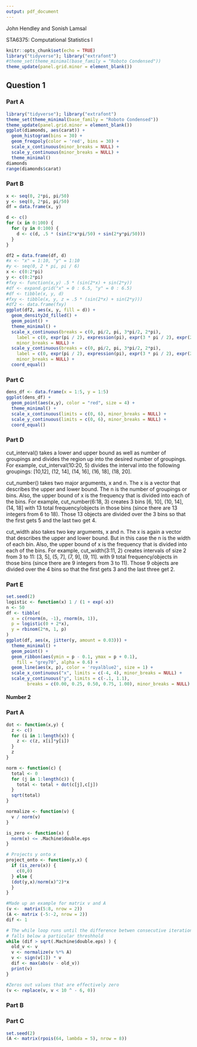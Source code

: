 ```yaml
---
output: pdf_document
---
```


John Hendley and Sonish Lamsal

STA6375: Computational Statistics I

\begin{center}
Homework 4
\end{center}

```r
knitr::opts_chunk$set(echo = TRUE)
library("tidyverse"); library("extrafont")
#theme_set(theme_minimal(base_family = "Roboto Condensed"))
theme_update(panel.grid.minor = element_blank())
```

## Question 1
### Part A
```r
library("tidyverse"); library("extrafont")
theme_set(theme_minimal(base_family = "Roboto Condensed"))
theme_update(panel.grid.minor = element_blank())
ggplot(diamonds, aes(carat)) +
  geom_histogram(bins = 30) +
  geom_freqpoly(color = 'red', bins = 30) +
  scale_x_continuous(minor_breaks = NULL) +
  scale_y_continuous(minor_breaks = NULL) +
  theme_minimal()
diamonds
range(diamonds$carat)
```

### Part B
``` r
x <- seq(0, 2*pi, pi/50)
y <- seq(0, 2*pi, pi/50)
df = data.frame(x, y)

d <- c()
for (x in 0:100) {
  for (y in 0:100) {
    d <- c(d, .5 * (sin(2*x*pi/50) + sin(2*y*pi/50)))
  }
}

df2 = data.frame(df, d)
#x <- "x" = 1:10, "y" = 1:10
#y <- seq(0, 2 * pi, pi / 6)
x <- c(0:2*pi)
y <- c(0:2*pi)
#fxy <- function(x,y) .5 * (sin(2*x) + sin(2*y))
#df <- expand.grid("x" = 0 : 6.5, "y" = 0 : 6.5)
#df <- tibble(x, y, d)
#fxy <- tibble(x, y, z = .5 * (sin(2*x) + sin(2*y)))
#df2 <- data.frame(fxy)
ggplot(df2, aes(x, y, fill = d)) +
  geom_density2d_filled() +
  geom_point() +
  theme_minimal() +
  scale_x_continuous(breaks = c(0, pi/2, pi, 3*pi/2, 2*pi),
    label = c(0, expr(pi / 2), expression(pi), expr(3 * pi / 2), expr(2 * pi)),
    minor_breaks = NULL) +
  scale_y_continuous(breaks = c(0, pi/2, pi, 3*pi/2, 2*pi),
    label = c(0, expr(pi / 2), expression(pi), expr(3 * pi / 2), expr(2 * pi)),
    minor_breaks = NULL) +
  coord_equal()
```


### Part C
``` r
dens_df <- data.frame(x = 1:5, y = 1:5)
ggplot(dens_df) +
  geom_point(aes(x,y), color = "red", size = 4) +
  theme_minimal() +
  scale_x_continuous(limits = c(0, 6), minor_breaks = NULL) +
  scale_y_continuous(limits = c(0, 6), minor_breaks = NULL) +
  coord_equal()
```


### Part D
cut_interval() takes a lower and upper bound as well as number of groupings and divides the region up into the desired number of groupings. For example, cut_interval(10:20, 5) divides the interval into the following groupings: [10,12], (12, 14], (14, 16], (16, 18], (18, 20].

cut_number() takes two major arguments, x and n. The x is a vector that describes the upper and lower bound. The n is the number of groupings or bins. Also, the upper bound of x is the frequency that is divided into each of the bins. For example, cut_number(6:18, 3) creates 3 bins [6, 10], (10, 14], (14, 18] with 13 total frequency/objects in those bins (since there are 13 integers from 6 to 18). Those 13 objects are divided over the 3 bins so that the first gets 5 and the last two get 4.

cut_width also takes two key arguments, x and n. The x is again a vector that describes the upper and lower bound. But in this case the n is the width of each bin. Also, the upper bound of x is the frequency that is divided into each of the bins. For example, cut_width(3:11, 2) creates intervals of size 2 from 3 to 11: [3, 5], (5, 7], (7, 9], (9, 11]. with 9 total frequency/objects in those bins (since there are 9 integers from 3 to 11). Those 9 objects are divided over the 4 bins so that the first gets 3 and the last three get 2.


### Part E
``` r
set.seed(2)
logistic <- function(x) 1 / (1 + exp(-x))
n <- 50
df <- tibble(
  x = c(rnorm(n, -1), rnorm(n, 1)),
  p = logistic(0 + 2*x),
  y = rbinom(2*n, 1, p)
)
ggplot(df, aes(x, jitter(y, amount = 0.03))) +
  theme_minimal() +
  geom_point() +
  geom_ribbon(aes(ymin = p - 0.1, ymax = p + 0.1),
    fill = "grey70", alpha = 0.6) +
  geom_line(aes(x, p), color = 'royalblue2', size = 1) +
  scale_x_continuous("x", limits = c(-4, 4), minor_breaks = NULL) +
  scale_y_continuous("y", limits = c(-.1, 1.1),
        breaks = c(0.00, 0.25, 0.50, 0.75, 1.00), minor_breaks = NULL)
```




#### Number 2
### Part A
```r
dot <- function(x,y) {
  z <- c()
  for (i in 1:length(x)) {
    z <- c(z, x[i]*y[i])
  }
  z  
}

norm <- function(c) {
  total <- 0
  for (j in 1:length(c)) {
    total <- total + dot(c[j],c[j])
  }
  sqrt(total)
}

normalize <- function(v) {
  v / norm(v)
}

is_zero <- function(x) {
  norm(x) <= .Machine$double.eps
}

# Projects y onto x
project_onto <- function(y,x) {
  if (is_zero(x)) {
    c(0,0)
  } else {
  (dot(y,x)/norm(x)^2)*x
  }
}

#Made up an example for matrix v and A
(v <-  matrix(5:8, nrow = 2))
(A <- matrix (-5:-2, nrow = 2))
dif <- 1

# The while loop runs until the difference betwen consecutive iterations
# falls below a particular threshhold
while (dif > sqrt(.Machine$double.eps) ) {
  old_v <- v
  v <- normalize(v %*% A)
  v <- sign(v[1]) * v
  dif <- max(abs(v - old_v))
  print(v)
}

#Zeros out values that are effectively zero
(v <- replace(v, v < 10 ^ - 6, 0))


```



### Part B




### Part C
```r
set.seed(2)
(A <- matrix(rpois(64, lambda = 5), nrow = 8))
```
